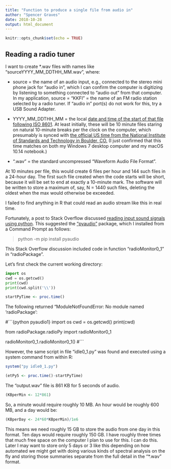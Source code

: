 ```yaml
---
title: "Function to produce a single file from audio in"
author: "Spencer Graves"
date: 2018-10-28
output: html_document
---
```


```r
knitr::opts_chunk$set(echo = TRUE)
```

## Reading a radio tuner 

I want to create *.wav files with names like "sourceYYYY_MM_DDTHH_MM.wav", where:  

* source = the name of an audio input, e.g., connected to the stereo mini phone jack for "audio in", which I can confirm the computer is digitizing by listening to something connected to "audio out" from that computer.  In my application, source = "KKFI" = the name of an FM radio station selected by a radio tuner.  If "audio in" port(s) do not work for this, try a USB Sound Adapter.  

* YYYY_MM_DDTHH_MM = the local [date and time of the start of that file following ISO 8601](https://en.wikipedia.org/wiki/ISO_8601).  At least initially, these will be 10 minute files staring on natural 10-minute breaks per the clock on the computer, which presumably is synced with [the official US time from the National Institute of Standards and Technology in Boulder, CO.](https://www.time.gov/) (I just confirmed that this time matches on both my Windows 7 desktop computer and my macOS 10.14 notebook.)

* ".wav" = the standard uncompressed "Waveform Audio File Format".  

At 10 minutes per file, this would create 6 files per hour and 144 such files in a 24-hour day.  The first such file created when the code starts will be short, because it will be set to end at exactly a 10-minute mark.  The software will be written to store a maximum of, say, N = 1440 such files, deleting the oldest when the max would otherwise be exceeded.  

I failed to find anything in R that could read an audio stream like this in real time.  

Fortunately, a post to Stack Overflow discussed [reading input sound signals using python](https://stackoverflow.com/questions/35344649/reading-input-sound-signal-using-python). This suggested the ["pyaudio"](https://people.csail.mit.edu/hubert/pyaudio/) package, which I installed from a Command Prompt as follows:  

> python -m pip install pyaudio

This Stack Overflow discussion included code in function "radioMonitor0_1" in "radioPackage\radioPy".

Let's first check the current working directory:  

```python
import os
cwd = os.getcwd()
print(cwd)
print(cwd.split('\\'))
```


```r
startPyTime <- proc.time()
```

The following returned "ModuleNotFoundError: No module named 'radioPackage':

#```{python pyaudio1}
import os
cwd = os.getcwd()
print(cwd)

from radioPackage.radioPy import radioMonitor0_1

radioMonitor0_1.radioMonitor0_1()
#```

However, the same script in file "idle0_1.py" was found and executed using a system command from within R: 

```r
system("py idle0_1.py")
```

```r
(etPy5 <- proc.time()-startPyTime)
```

The "output.wav" file is 861 KB for 5 seconds of audio. 

```r
(KBperMin <- 12*861)
```

So, a minute would require roughly 10 MB.  An hour would be roughly 600 MB, and a day would be:  

```r
(KBperDay <- 24*60*KBperMin)/1e6
```

This means we need roughly 15 GB to store the audio from one day in this format.  Ten days would require roughly 150 GB.  I have roughly three times that much free space on the computer I plan to use for this.  I can do this. Later I may want to store only 5 days or 3 like this depending on how automated we might get with doing various kinds of spectral analysis on the fly and storing those summaries separate from the full detail in the "*.wav" format.  

